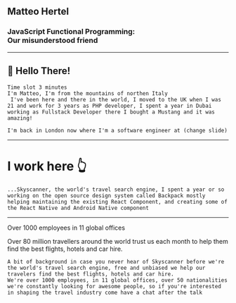 
<Head>
  <title>JavaScript Functional Programming: Our misunderstood friend</title>
  <meta name='twitter:card' content='summary_large_image' />
  <meta name='twitter:site' content='@MHDev91' />
  <meta name='twitter:title' content='JavaScript Functional Programming: Our misunderstood friend' />
  <meta name='twitter:description' content="Functional Programming in JavaScript, is hard, difficult to understand, and you need a PhD in applied maths to use it in production. In this talk I’ll try to explain why that's not the truth by showing a practical approach to some fundamental FP concepts and how to apply them to your code base today. By the end of the talk you'll hopefully have some understanding on some Functional Programming principles and how to apply them to your code base but most importantly when and how apply those principles" />
  <meta name='twitter:image' content='TODO: Add image' />
</Head>


## Matteo Hertel
### JavaScript Functional Programming:<br /> Our misunderstood friend
---

## 👋 Hello There! 

```notes
Time slot 3 minutes
I'm Matteo, I'm from the mountains of northen Italy
 I've been here and there in the world, I moved to the UK when I was 21 and work for 3 years as PHP developer, I spent a year in Dubai working as Fullstack Developer there I bought a Mustang and it was amazing!

I'm back in London now where I'm a software engineer at (change slide)
```
---

# I work here 👆

```notes
...Skyscanner, the world's travel search engine, I spent a year or so working on the open source design system called Backpack mostly helping maintaining the existing React Component, and creating some of the React Native and Android Native component  
```
---

Over 1000 employees in 11 global offices

Over 80 million travellers around the world trust us each month to help them find the best flights, hotels and car hire.

```notes
A bit of background in case you never hear of Skyscanner before we're the world's travel search engine, free and unbiased we help our travelers find the best flights, hotels and car hire.
We're over 1000 employees, in 11 global offices, over 50 nationalities
we're constantly looking for awesome people, so if you're interested in shaping the travel industry come have a chat after the talk
```
